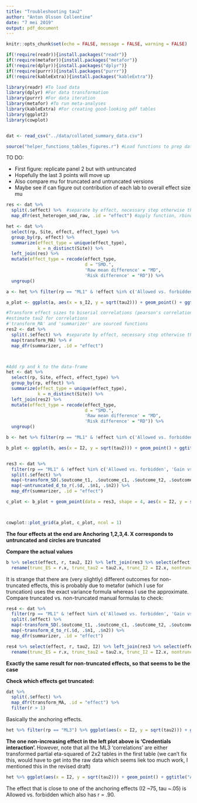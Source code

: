 ```yaml
---
title: "Troubleshooting tau2"
author: "Anton Olsson Collentine"
date: "7 mei 2019"
output: pdf_document
---
```


```r
knitr::opts_chunk$set(echo = FALSE, message = FALSE, warning = FALSE)
```

```r
if(!require(readr)){install.packages("readr")}
if(!require(metafor)){install.packages("metafor")}
if(!require(dplyr)){install.packages("dplyr")}
if(!require(purrr)){install.packages("purrr")}
if(!require(kableExtra)){install.packages("kableExtra")}

library(readr) #To load data
library(dplyr) #For data transformation
library(purrr) #For data iteration
library(metafor) #To run meta-analyses
library(kableExtra) #For creating good-looking pdf tables
library(ggplot2)
library(cowplot)


dat <- read_csv("../data/collated_summary_data.csv")

source("helper_functions_tables_figures.r") #Load functions to prep data for figures
```


TO DO:

* First figure: replicate panel 2 but with untruncated
* Hopefully the last 3 points will move up
* Also compare mu for truncated and untruncated versions
* Maybe see if can figure out contribution of each lab to overall effect size mu

```r
res <- dat %>% 
  split(.$effect) %>%  #separate by effect, necessary step otherwise the function is applied overall
  map_dfr(est_heterogen_smd_raw, .id = "effect") #apply function, rbind results into dataframe ('dfr'), make sure purrr is up to date

het <- dat %>% 
  select(rp, Site, effect, effect_type) %>% 
  group_by(rp, effect) %>% 
  summarize(effect_type = unique(effect_type),
            k = n_distinct(Site)) %>% 
  left_join(res) %>% 
  mutate(effect_type = recode(effect_type, 
                              d = "SMD.",
                              'Raw mean difference' = "MD",
                              'Risk difference' = "RD")) %>% 
  ungroup()

a <- het %>% filter(rp == "ML1" & !effect %in% c('Allowed vs. forbidden', 'Gain vs. loss framing','Norm of reciprocity', 'Low vs. high category scales') & effect_type == "SMD.") 

a_plot <- ggplot(a, aes(x = s_I2, y = sqrt(tau2))) + geom_point() + ggtitle("ML1 SMD - untransformed effect sizes")

```


```r

#Transform effect sizes to biserial correlations (pearson's correlations left as is)
#estimate tau2 for correlations
#'transform_MA' and 'summarizer' are sourced functions
res2 <- dat %>% 
  split(.$effect) %>%  #separate by effect, necessary step otherwise the function is applied overall
  map(transform_MA) %>% #
  map_dfr(summarizer, .id = "effect")



#Add rp and k to the data-frame 
het <- dat %>% 
  select(rp, Site, effect, effect_type) %>% 
  group_by(rp, effect) %>% 
  summarize(effect_type = unique(effect_type),
            k = n_distinct(Site)) %>% 
  left_join(res2) %>% 
  mutate(effect_type = recode(effect_type, 
                              d = "SMD.",
                              'Raw mean difference' = "MD",
                              'Risk difference' = "RD")) %>% 
  ungroup()

b <- het %>% filter(rp == "ML1" & !effect %in% c('Allowed vs. forbidden', 'Gain vs. loss framing','Norm of reciprocity', 'Low vs. high category scales') & effect_type == "SMD.") 

b_plot <- ggplot(b, aes(x = I2, y = sqrt(tau2))) + geom_point() + ggtitle("ML1 biserial r - transformed SMD effect sizes")



```

```r


res3 <- dat %>%
  filter(rp == "ML1" & !effect %in% c('Allowed vs. forbidden', 'Gain vs. loss framing','Norm of reciprocity', 'Low vs. high category scales') & outcomes1_2 == "mean _ SD") %>% 
  split(.$effect) %>% 
  map(~transform_SD(.$outcome_t1, .$outcome_c1, .$outcome_t2, .$outcome_c2, .$ntreatment, .$ncontrol)) %>% 
  map(~untruncated_d_to_r(.$d, .$n1, .$n2)) %>% 
  map_dfr(summarizer, .id = "effect")

c_plot <- b_plot + geom_point(data = res3, shape = 4, aes(x = I2, y = sqrt(tau2)))




```


```r
cowplot::plot_grid(a_plot, c_plot, ncol = 1)
```

**The four effects at the end are Anchoring 1,2,3,4. X corresponds to untruncated and circles are truncated**

**Compare the actual values**
```r
b %>% select(effect, r, tau2, I2) %>% left_join(res3 %>% select(effect, r, tau2, I2), by = "effect") %>% 
  rename(trunc_ES = r.x, trunc_tau2 = tau2.x, trunc_I2 = I2.x, nontrunc_ES  = r.y, nontrunc_tau2 = tau2.y, nontrunc_I2 = I2.y)


```

It is strange that there are (very slightly) different outcomes for non-truncated effects, this is probably due to metafor (which I use for truncation) uses the exact variance formula whereas I use the approximate. Compare truncated vs. non-truncated manual formulas to check:
```r
res4 <- dat %>%
  filter(rp == "ML1" & !effect %in% c('Allowed vs. forbidden', 'Gain vs. loss framing','Norm of reciprocity', 'Low vs. high category scales') & outcomes1_2 == "mean _ SD") %>% 
  split(.$effect) %>% 
  map(~transform_SD(.$outcome_t1, .$outcome_c1, .$outcome_t2, .$outcome_c2, .$ntreatment, .$ncontrol)) %>% 
  map(~transform_d_to_r(.$d, .$n1, .$n2)) %>% 
  map_dfr(summarizer, .id = "effect")

res4 %>% select(effect, r, tau2, I2) %>% left_join(res3 %>% select(effect, r, tau2, I2), by = "effect") %>% 
  rename(trunc_ES = r.x, trunc_tau2 = tau2.x, trunc_I2 = I2.x, nontrunc_ES  = r.y, nontrunc_tau2 = tau2.y, nontrunc_I2 = I2.y)
```
**Exactly the same result for non-truncated effects, so that seems to be the case**


**Check which effects get truncated:**

```r
dat %>% 
  split(.$effect) %>% 
  map_dfr(transform_MA, .id = "effect") %>% 
  filter(r > 1)
```

Basically the anchoring effects.

```r
het %>% filter(rp == "ML3") %>% ggplot(aes(x = I2, y = sqrt(tau2))) + geom_point() + facet_wrap(~effect_type) + ggtitle("ML3 (SMD transformed to biserial correlations)")
```

**The one non-increasing effect in the left plot above is 'Credentials interaction'. **
However, note that all the ML3 'correlations' are either transformed partial eta-squared of 2x2 tables in the first table (we can't fix this, would have to get into the raw data which seems liek too much work, I mentioned this in the revised draft)



```r
het %>% ggplot(aes(x = I2, y = sqrt(tau2))) + geom_point() + ggtitle("All effects - tetrachoric, biserial & product-moment r")
```
The effect that is close to one of the anchoring effects (I2 ~75, tau ~.05) is Allowed vs. forbidden which also has r = .90.


